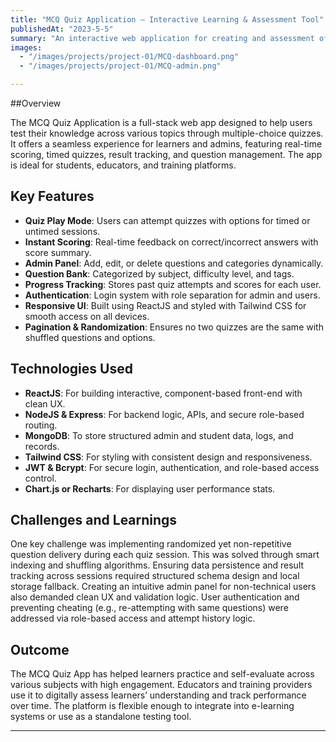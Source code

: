 ```yaml
---
title: "MCQ Quiz Application – Interactive Learning & Assessment Tool"
publishedAt: "2023-5-5"
summary: "An interactive web application for creating and assessment of multiple choice type questions with Admin and Student panel."
images:
  - "/images/projects/project-01/MCQ-dashboard.png"
  - "/images/projects/project-01/MCQ-admin.png"

---
```



##Overview

The MCQ Quiz Application is a full-stack web app designed to help users test their knowledge across various topics through multiple-choice quizzes. It offers a seamless experience for learners and admins, featuring real-time scoring, timed quizzes, result tracking, and question management. The app is ideal for students, educators, and training platforms.




## Key Features


- **Quiz Play Mode**: Users can attempt quizzes with options for timed or untimed sessions.
- **Instant Scoring**: Real-time feedback on correct/incorrect answers with score summary.
- **Admin Panel**: Add, edit, or delete questions and categories dynamically.
- **Question Bank**: Categorized by subject, difficulty level, and tags.
- **Progress Tracking**: Stores past quiz attempts and scores for each user.
- **Authentication**: Login system with role separation for admin and users.
- **Responsive UI**: Built using ReactJS and styled with Tailwind CSS for smooth access on all devices.
- **Pagination & Randomization**: Ensures no two quizzes are the same with shuffled questions and options.



## Technologies Used

- **ReactJS**: For building interactive, component-based front-end with clean UX.
- **NodeJS & Express**: For backend logic, APIs, and secure role-based routing.
- **MongoDB**: To store structured admin and student data, logs, and records.
- **Tailwind CSS**: For styling with consistent design and responsiveness.
- **JWT & Bcrypt**: For secure login, authentication, and role-based access control.
- **Chart.js or Recharts**: For displaying user performance stats.


## Challenges and Learnings

One key challenge was implementing randomized yet non-repetitive question delivery during each quiz session. This was solved through smart indexing and shuffling algorithms. Ensuring data persistence and result tracking across sessions required structured schema design and local storage fallback. Creating an intuitive admin panel for non-technical users also demanded clean UX and validation logic. User authentication and preventing cheating (e.g., re-attempting with same questions) were addressed via role-based access and attempt history logic.




## Outcome

The MCQ Quiz App has helped learners practice and self-evaluate across various subjects with high engagement. Educators and training providers use it to digitally assess learners’ understanding and track performance over time. The platform is flexible enough to integrate into e-learning systems or use as a standalone testing tool.

---